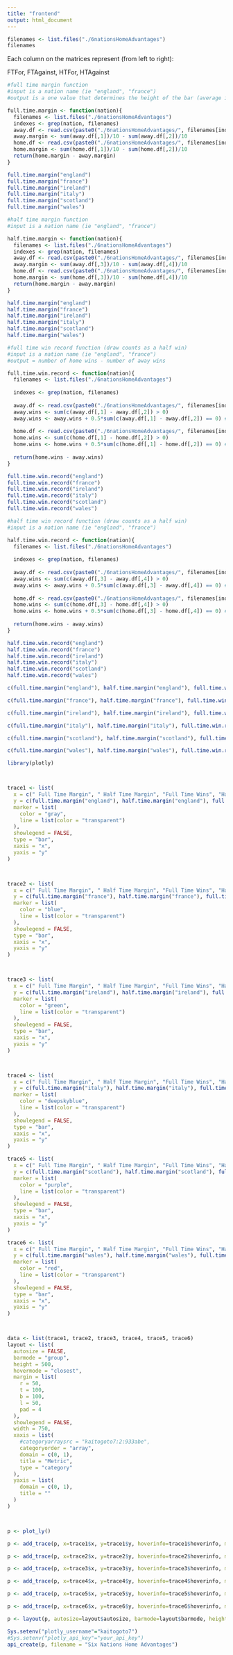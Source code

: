 ```yaml
---
title: "frontend"
output: html_document
---
```


```r
filenames <- list.files("./6nationsHomeAdvantages")
filenames
```

Each column on the matrices represent (from left to right):

FTFor, FTAgainst, HTFor, HTAgainst

```r
#full time margin function
#input is a nation name (ie "england", "france")
#output is a one value that determines the height of the bar (average improvement in full time margin at home)

full.time.margin <- function(nation){
  filenames <- list.files("./6nationsHomeAdvantages")
  indexes <- grep(nation, filenames)
  away.df <- read.csv(paste0("./6nationsHomeAdvantages/", filenames[indexes[1]]))[,-c(1)] #away csv is read
  away.margin <- sum(away.df[,1])/10 - sum(away.df[,2])/10
  home.df <- read.csv(paste0("./6nationsHomeAdvantages/", filenames[indexes[2]]))[,-c(1)] #home csv is read
  home.margin <- sum(home.df[,1])/10 - sum(home.df[,2])/10
  return(home.margin - away.margin)
}

full.time.margin("england")
full.time.margin("france")
full.time.margin("ireland")
full.time.margin("italy")
full.time.margin("scotland")
full.time.margin("wales")
```

```r
#half time margin function
#input is a nation name (ie "england", "france")

half.time.margin <- function(nation){
  filenames <- list.files("./6nationsHomeAdvantages")
  indexes <- grep(nation, filenames)
  away.df <- read.csv(paste0("./6nationsHomeAdvantages/", filenames[indexes[1]]))[,-c(1)] #away csv is read
  away.margin <- sum(away.df[,3])/10 - sum(away.df[,4])/10
  home.df <- read.csv(paste0("./6nationsHomeAdvantages/", filenames[indexes[2]]))[,-c(1)] #home csv is read
  home.margin <- sum(home.df[,3])/10 - sum(home.df[,4])/10
  return(home.margin - away.margin)
}

half.time.margin("england")
half.time.margin("france")
half.time.margin("ireland")
half.time.margin("italy")
half.time.margin("scotland")
half.time.margin("wales")
```

```r
#full time win record function (draw counts as a half win)
#input is a nation name (ie "england", "france")
#output = number of home wins - number of away wins

full.time.win.record <- function(nation){
  filenames <- list.files("./6nationsHomeAdvantages")
  
  indexes <- grep(nation, filenames)
  
  away.df <- read.csv(paste0("./6nationsHomeAdvantages/", filenames[indexes[1]]))[,-c(1)] #away csv is read
  away.wins <- sum(c(away.df[,1] - away.df[,2]) > 0)
  away.wins <- away.wins + 0.5*sum(c(away.df[,1] - away.df[,2]) == 0) #draw counts as half
  
  home.df <- read.csv(paste0("./6nationsHomeAdvantages/", filenames[indexes[2]]))[,-c(1)] #home csv is read
  home.wins <- sum(c(home.df[,1] - home.df[,2]) > 0)
  home.wins <- home.wins + 0.5*sum(c(home.df[,1] - home.df[,2]) == 0) #draw counts as half
  
  return(home.wins - away.wins)
}

full.time.win.record("england")
full.time.win.record("france")
full.time.win.record("ireland")
full.time.win.record("italy")
full.time.win.record("scotland")
full.time.win.record("wales")
```

```r
#half time win record function (draw counts as a half win)
#input is a nation name (ie "england", "france")

half.time.win.record <- function(nation){
  filenames <- list.files("./6nationsHomeAdvantages")
  
  indexes <- grep(nation, filenames)
  
  away.df <- read.csv(paste0("./6nationsHomeAdvantages/", filenames[indexes[1]]))[,-c(1)] #away csv is read
  away.wins <- sum(c(away.df[,3] - away.df[,4]) > 0)
  away.wins <- away.wins + 0.5*sum(c(away.df[,3] - away.df[,4]) == 0) #draw counts as half
  
  home.df <- read.csv(paste0("./6nationsHomeAdvantages/", filenames[indexes[2]]))[,-c(1)] #home csv is read
  home.wins <- sum(c(home.df[,3] - home.df[,4]) > 0)
  home.wins <- home.wins + 0.5*sum(c(home.df[,3] - home.df[,4]) == 0) #draw counts as half
  
  return(home.wins - away.wins)
}

half.time.win.record("england")
half.time.win.record("france")
half.time.win.record("ireland")
half.time.win.record("italy")
half.time.win.record("scotland")
half.time.win.record("wales")
```

```r
c(full.time.margin("england"), half.time.margin("england"), full.time.win.record("england"), half.time.win.record("england"))

c(full.time.margin("france"), half.time.margin("france"), full.time.win.record("france"), half.time.win.record("france"))

c(full.time.margin("ireland"), half.time.margin("ireland"), full.time.win.record("ireland"), half.time.win.record("ireland"))

c(full.time.margin("italy"), half.time.margin("italy"), full.time.win.record("italy"), half.time.win.record("italy"))

c(full.time.margin("scotland"), half.time.margin("scotland"), full.time.win.record("scotland"), half.time.win.record("scotland"))

c(full.time.margin("wales"), half.time.margin("wales"), full.time.win.record("wales"), half.time.win.record("wales"))
```

```r
library(plotly)



trace1 <- list(
  x = c(" Full Time Margin", " Half Time Margin", "Full Time Wins", "Half Time Wins"), 
  y = c(full.time.margin("england"), half.time.margin("england"), full.time.win.record("england"), half.time.win.record("england")), 
  marker = list(
    color = "gray", 
    line = list(color = "transparent")
  ), 
  showlegend = FALSE, 
  type = "bar", 
  xaxis = "x", 
  yaxis = "y"
)



trace2 <- list(
  x = c(" Full Time Margin", " Half Time Margin", "Full Time Wins", "Half Time Wins"), 
  y = c(full.time.margin("france"), half.time.margin("france"), full.time.win.record("france"), half.time.win.record("france")), 
  marker = list(
    color = "blue", 
    line = list(color = "transparent")
  ), 
  showlegend = FALSE, 
  type = "bar", 
  xaxis = "x", 
  yaxis = "y"
)



trace3 <- list(
  x = c(" Full Time Margin", " Half Time Margin", "Full Time Wins", "Half Time Wins"), 
  y = c(full.time.margin("ireland"), half.time.margin("ireland"), full.time.win.record("ireland"), half.time.win.record("ireland")), 
  marker = list(
    color = "green", 
    line = list(color = "transparent")
  ), 
  showlegend = FALSE, 
  type = "bar", 
  xaxis = "x", 
  yaxis = "y"
)



trace4 <- list(
  x = c(" Full Time Margin", " Half Time Margin", "Full Time Wins", "Half Time Wins"), 
  y = c(full.time.margin("italy"), half.time.margin("italy"), full.time.win.record("italy"), half.time.win.record("italy")),
  marker = list(
    color = "deepskyblue", 
    line = list(color = "transparent")
  ), 
  showlegend = FALSE, 
  type = "bar", 
  xaxis = "x", 
  yaxis = "y"
)

trace5 <- list(
  x = c(" Full Time Margin", " Half Time Margin", "Full Time Wins", "Half Time Wins"), 
  y = c(full.time.margin("scotland"), half.time.margin("scotland"), full.time.win.record("scotland"), half.time.win.record("scotland")), 
  marker = list(
    color = "purple", 
    line = list(color = "transparent")
  ), 
  showlegend = FALSE, 
  type = "bar", 
  xaxis = "x", 
  yaxis = "y"
)

trace6 <- list(
  x = c(" Full Time Margin", " Half Time Margin", "Full Time Wins", "Half Time Wins"), 
  y = c(full.time.margin("wales"), half.time.margin("wales"), full.time.win.record("wales"), half.time.win.record("wales")),
  marker = list(
    color = "red", 
    line = list(color = "transparent")
  ), 
  showlegend = FALSE, 
  type = "bar", 
  xaxis = "x", 
  yaxis = "y"
)



data <- list(trace1, trace2, trace3, trace4, trace5, trace6)
layout <- list(
  autosize = FALSE, 
  barmode = "group", 
  height = 500, 
  hovermode = "closest", 
  margin = list(
    r = 50, 
    t = 100, 
    b = 100, 
    l = 50, 
    pad = 4
  ), 
  showlegend = FALSE, 
  width = 750, 
  xaxis = list(
    #categoryarraysrc = "kaitogoto7:2:933abe", 
    categoryorder = "array", 
    domain = c(0, 1), 
    title = "Metric", 
    type = "category"
  ), 
  yaxis = list(
    domain = c(0, 1), 
    title = ""
  )
)



p <- plot_ly()

p <- add_trace(p, x=trace1$x, y=trace1$y, hoverinfo=trace1$hoverinfo, marker=trace1$marker, name=trace1$name, showlegend=trace1$showlegend, type=trace1$type, xaxis=trace1$xaxis, yaxis=trace1$yaxis)

p <- add_trace(p, x=trace2$x, y=trace2$y, hoverinfo=trace2$hoverinfo, marker=trace2$marker, name=trace2$name, showlegend=trace2$showlegend, type=trace2$type, xaxis=trace2$xaxis, yaxis=trace2$yaxis)

p <- add_trace(p, x=trace3$x, y=trace3$y, hoverinfo=trace3$hoverinfo, marker=trace3$marker, name=trace3$name, showlegend=trace3$showlegend, type=trace3$type, xaxis=trace3$xaxis, yaxis=trace3$yaxis)

p <- add_trace(p, x=trace4$x, y=trace4$y, hoverinfo=trace4$hoverinfo, marker=trace4$marker, name=trace4$name, showlegend=trace4$showlegend, type=trace4$type, xaxis=trace4$xaxis, yaxis=trace4$yaxis)

p <- add_trace(p, x=trace5$x, y=trace5$y, hoverinfo=trace5$hoverinfo, marker=trace5$marker, name=trace5$name, showlegend=trace5$showlegend, type=trace5$type, xaxis=trace5$xaxis, yaxis=trace5$yaxis)

p <- add_trace(p, x=trace6$x, y=trace6$y, hoverinfo=trace6$hoverinfo, marker=trace6$marker, name=trace6$name, showlegend=trace6$showlegend, type=trace6$type, xaxis=trace6$xaxis, yaxis=trace6$yaxis)

p <- layout(p, autosize=layout$autosize, barmode=layout$barmode, height=layout$height, hovermode=layout$hovermode, margin=layout$margin, showlegend=layout$showlegend, width=layout$width, xaxis=layout$xaxis, yaxis=layout$yaxis)

Sys.setenv("plotly_username"="kaitogoto7")
#Sys.setenv("plotly_api_key"="your_api_key")
api_create(p, filename = "Six Nations Home Advantages")
```